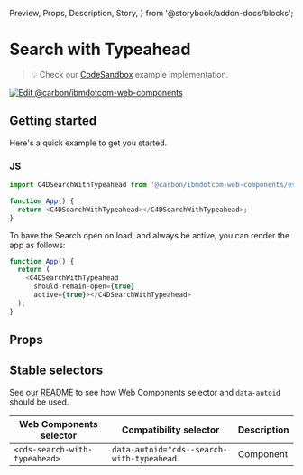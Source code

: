   Preview,
  Props,
  Description,
  Story,
} from '@storybook/addon-docs/blocks';

# Search with Typeahead

> 💡 Check our
> [CodeSandbox](https://githubbox.com/carbon-design-system/carbon-for-ibm-dotcom/tree/main/packages/web-components/examples/codesandbox/components-react/search-with-typeahead)
> example implementation.

[![Edit @carbon/ibmdotcom-web-components](https://codesandbox.io/static/img/play-codesandbox.svg)](https://githubbox.com/carbon-design-system/carbon-for-ibm-dotcom/tree/main/packages/web-components/examples/codesandbox/components-react/search-with-typeahead)

## Getting started

Here's a quick example to get you started.

### JS

```javascript
import C4DSearchWithTypeahead from '@carbon/ibmdotcom-web-components/es/components-react/search-with-typeahead/search-with-typeahead.js';

function App() {
  return <C4DSearchWithTypeahead></C4DSearchWithTypeahead>;
}
```

To have the Search open on load, and always be active, you can render the app as
follows:

```javascript
function App() {
  return (
    <C4DSearchWithTypeahead
      should-remain-open={true}
      active={true}></C4DSearchWithTypeahead>
  );
}
```

## Props

<Props of={PropTypesRef} />

## Stable selectors

See
[our README](https://github.com/carbon-design-system/carbon-for-ibm-dotcom/tree/main/packages/web-components#stable-selectors-for-analytics-and-integratione2e-testing-in-web-components)
to see how Web Components selector and `data-autoid` should be used.

| Web Components selector       | Compatibility selector                    | Description |
| ----------------------------- | ----------------------------------------- | ----------- |
| `<cds-search-with-typeahead>` | `data-autoid="cds--search-with-typeahead` | Component   |

<Description markdown={contributing} />
